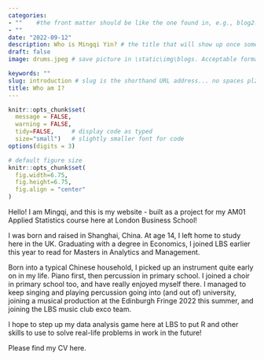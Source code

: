 ```yaml
---
categories:  
- ""    #the front matter should be like the one found in, e.g., blog2.md. It cannot be like the normal Rmd we used
- ""
date: "2022-09-12"
description: Who is Mingqi Yin? # the title that will show up once someone gets to this page
draft: false
image: drums.jpeg # save picture in \static\img\blogs. Acceptable formats= jpg, jpeg, or png 

keywords: ""
slug: introduction # slug is the shorthand URL address... no spaces plz
title: Who am I?
---
```


```r
knitr::opts_chunk$set(
  message = FALSE, 
  warning = FALSE, 
  tidy=FALSE,     # display code as typed
  size="small")   # slightly smaller font for code
options(digits = 3)

# default figure size
knitr::opts_chunk$set(
  fig.width=6.75, 
  fig.height=6.75,
  fig.align = "center"
)
```

Hello! I am Mingqi, and this is my website - built as a project for my AM01 Applied Statistics course here at London Business School!

I was born and raised in Shanghai, China. At age 14, I left home to study here in the UK. Graduating with a degree in Economics, I joined LBS earlier this year to read for Masters in Analytics and Management.

Born into a typical Chinese household, I picked up an instrument quite early on in my life. Piano first, then percussion in primary school. I joined a choir in primary school too, and have really enjoyed myself there. I managed to keep singing and playing percussion going into (and out of) university, joining a musical production at the Edinburgh Fringe 2022 this summer, and joining the LBS music club exco team. 

I hope to step up my data analysis game here at LBS to put R and other skills to use to solve real-life problems in work in the future! 

Please find my CV here.
